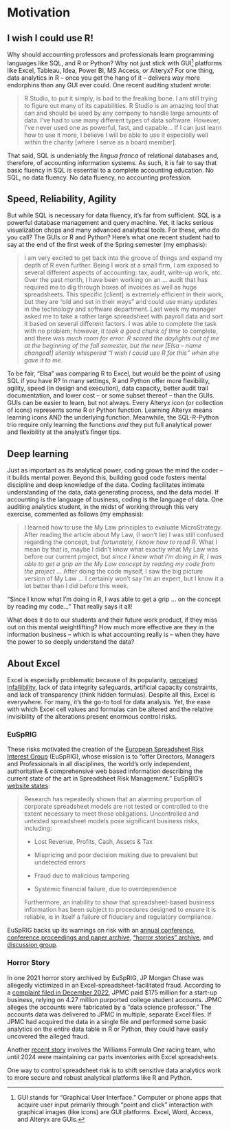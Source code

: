 # Motivation

## I wish I could use R!

Why should accounting professors and professionals learn programming languages like SQL, and R or Python? Why not just stick with GUI[^02-motivation-1] platforms like Excel, Tableau, Idea, Power BI, MS Access, or Alteryx? For one thing, data analytics in R – once you get the hang of it – delivers way more endorphins than any GUI ever could. One recent auditing student wrote:

[^02-motivation-1]: GUI stands for "Graphical User Interface." Computer or phone apps that acquire user input primarily through "point and click" interaction with graphical images (like icons) are GUI platforms. Excel, Word, Access, and Alteryx are GUIs.

> R Studio, to put it simply, is bad to the freaking bone. I am still trying to figure out many of its capabilities. R Studio is an amazing tool that can and should be used by any company to handle large amounts of data. I've had to use many different types of data software. However, I've never used one as powerful, fast, and capable... If I can just learn how to use it more, I believe I will be able to use it especially well within the charity [where I serve as a board member].

That said, SQL is undeniably the *lingua franca* of relational databases and, therefore, of accounting information systems. As such, it is fair to say that basic fluency in SQL is essential to a complete accounting education. No SQL, no data fluency. No data fluency, no accounting profession.

## Speed, Reliability, Agility

But while SQL is necessary for data fluency, it's far from sufficient. SQL is a powerful database management and query machine. Yet, it lacks serious visualization chops and many advanced analytical tools. For these, who do you call? The GUIs or R and Python? Here's what one recent student had to say at the end of the first week of the Spring semester (my emphasis):

> I am very excited to get back into the groove of things and expand my depth of R even further. Being I work at a small firm, I am exposed to several different aspects of accounting: tax, audit, write-up work, etc. Over the past month, I have been working on an ... audit that has required me to dig through boxes of invoices as well as huge spreadsheets. This specific [client] is extremely efficient in their work, but they are “old and set in their ways” and could use many updates in the technology and software department. Last week my manager asked me to take a rather large spreadsheet with payroll data and sort it based on several different factors. I was able to complete the task with no problem; however, i*t took a good chunk of time* to complete, and there was *much room for error*. *R scared the daylights out of me at the beginning of the fall semester, but the new [Elsa - name changed!] silently whispered “I wish I could use R for this” when she gave it to me*.

To be fair, "Elsa" was comparing R to Excel, but would be the point of using SQL if you have R? In many settings, R and Python offer more flexibility, agility, speed (in design and execution), data capacity, better audit trail documentation, and lower cost – or some subset thereof – than the GUIs. GUIs can be easier to learn, but not always. Every Alteryx icon (or collection of icons) represents some R or Python function. Learning Alteryx means learning icons AND the underlying function. Meanwhile, the SQL-R-Python trio require only learning the functions *and* they put full analytical power and flexibility at the analyst's finger tips.

## Deep learning

Just as important as its analytical power, coding grows the mind the coder – it builds mental power. Beyond this, building good code fosters mental discipline and deep knowledge of the data. Coding facilitates intimate understanding of the data, data generating process, and the data model. If accounting is the language of business, coding is the language of data. One auditing analytics student, in the midst of working through this very exercise, commented as follows (my emphasis):

> I learned how to use the My Law principles to evaluate MicroStrategy. After reading the article about My Law, (I won’t lie) I was still confused regarding the concept, but *fortunately, I know how to read R*. What I mean by that is, maybe I didn’t know what exactly what My Law was before our current project, but *since I know what I’m doing in R, I was able to get a grip on the My Law concept by reading my code from the project* ... After doing the code myself, I saw the big picture version of My Law ... I certainly won’t say I’m an expert, but I know it a lot better than I did before this week.

"Since I know what I'm doing in R, I was able to get a grip ... on the concept by reading my code..." That really says it all!

What does it do to our students and their future work product, if they miss out on this mental weightlifting? How much more effective are they in the information business – which is what accounting really is – when they have the power to so deeply understand the data?

## About Excel

Excel is especially problematic because of its popularity, [perceived infallibility](https://arxiv.org/abs/1801.10249), lack of data integrity safeguards, artificial capacity constraints, and lack of transparency (think hidden formulas). Despite all this, Excel is everywhere. For many, it's the go-to tool for data analysis. Yet, the ease with which Excel cell values and formulas can be altered and the relative invisibility of the alterations present enormous control risks.

### EuSpRIG

These risks motivated the creation of the [European Spreadsheet Risk Interest Group](https://eusprig.org/about/about-eusprig/) (EuSpRIG), whose mission is to "offer Directors, Managers and Professionals in all disciplines, the world’s only independent, authoritative & comprehensive web based information describing the current state of the art in Spreadsheet Risk Management." EuSpRIG's [website states](https://eusprig.org/about/about-eusprig/):

> Research has repeatedly shown that an alarming proportion of corporate spreadsheet models are not tested or controlled to the extent necessary to meet these obligations. Uncontrolled and untested spreadsheet models pose significant business risks, including:
>
> -   Lost Revenue, Profits, Cash, Assets & Tax
>
> -   Mispricing and poor decision making due to prevalent but undetected errors
>
> -   Fraud due to malicious tampering
>
> -   Systemic financial failure, due to overdependence
>
> Furthermore, an inability to show that spreadsheet-based business information has been subject to procedures designed to ensure it is reliable, is in itself a failure of fiduciary and regulatory compliance.

EuSpRIG backs up its warnings on risk with an [annual conference](https://eusprig.org/conferences/eusprig-annual-conference/), [conference proceedings and paper archive](https://eusprig.org/conferences/conference-papers-and-abstracts/), ["horror stories" archive](https://eusprig.org/research-info/horror-stories/), and [discussion group](https://eusprig.org/research-info/discussion-group/).

### Horror Story

In one 2021 horror story archived by EuSpRIG, JP Morgan Chase was allegedly victimized in an Excel-spreadsheet-facilitated fraud. According to a [complaint filed in December 2022](https://content.fortune.com/wp-content/uploads/2023/01/Complaint-1.pdf), JPMC paid \$175 million for a start-up business, relying on 4.27 million purported college student accounts. JPMC alleges the accounts were fabricated by a "data science professor." The accounts data was delivered to JPMC in multiple, separate Excel files. If JPMC had acquired the data in a single file and performed some basic analytics on the entire data table in R or Python, they could have easily uncovered the alleged fraud.

Another [recent story](https://www.the-race.com/formula-1/shocking-details-behind-painful-williams-f1-revolution/) involves the Williams Formula One racing team, who until 2024 were maintaining car parts inventories with Excel spreadsheets.

One way to control spreadsheet risk is to shift sensitive data analytics work to more secure and robust analytical platforms like R and Python.
